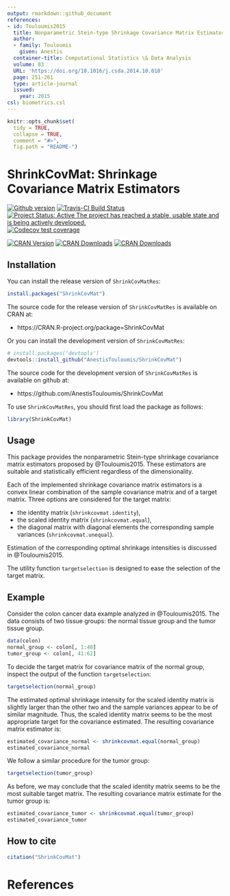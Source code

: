 ```yaml
---
output: rmarkdown::github_document
references:
- id: Touloumis2015
  title: Nonparametric Stein-type Shrinkage Covariance Matrix Estimators in High-Dimensional Settings
  author:
  - family: Touloumis
    given: Anestis
  container-title: Computational Statistics \& Data Analysis
  volume: 83
  URL: 'https://doi.org/10.1016/j.csda.2014.10.018'
  page: 251-261
  type: article-journal
  issued:
    year: 2015
csl: biometrics.csl    
---
```



<!-- README.md is generated from README.Rmd. Please edit that file -->

```r
knitr::opts_chunk$set(
  tidy = TRUE,
  collapse = TRUE,
  comment = "#>",
  fig.path = "README-")
```

# ShrinkCovMat: Shrinkage Covariance Matrix Estimators

[![Github version](`r paste0("https://img.shields.io/badge/GitHub%20-", as.vector(read.dcf('DESCRIPTION')[, 'Version']),"-green.svg")`)]("commits/master")
[![Travis-CI Build Status](https://travis-ci.org/AnestisTouloumis/ShrinkCovMat.svg?branch=master)](https://travis-ci.org/AnestisTouloumis/ShrinkCovMat)
[![Project Status: Active The project has reached a stable, usable state and is being actively developed.](http://www.repostatus.org/badges/latest/active.svg)](http://www.repostatus.org/#active) 
[![Codecov test coverage](https://codecov.io/gh/AnestisTouloumis/ShrinkCovMat/branch/master/graph/badge.svg)](https://codecov.io/gh/AnestisTouloumis/ShrinkCovMat?branch=master)

[![CRAN Version](https://www.r-pkg.org/badges/version/ShrinkCovMat?color=blue)](https://CRAN.R-project.org/package=ShrinkCovMat)
[![CRAN Downloads](https://cranlogs.r-pkg.org/badges/grand-total/ShrinkCovMat?color=blue)](https://cranlogs.r-pkg.org/badges/grand-total/ShrinkCovMat)
[![CRAN Downloads](https://cranlogs.r-pkg.org/badges/ShrinkCovMat)](https://CRAN.R-project.org/package=ShrinkCovMat)


## Installation

You can install the release version of `ShrinkCovMatRes`:

```r
install.packages("ShrinkCovMat")
```

The source code for the release version of `ShrinkCovMatRes` is available on CRAN at:

- https://CRAN.R-project.org/package=ShrinkCovMat

Or you can install the development version of `ShrinkCovMatRes`:

```r
# install.packages('devtools')
devtools::install_github("AnestisTouloumis/ShrinkCovMat")
```

The source code for the development version of `ShrinkCovMatRes` is available on github at:

- https://github.com/AnestisTouloumis/ShrinkCovMat

To use `ShrinkCovMatRes`, you should first load the package as follows:

```r
library(ShrinkCovMat)
```

## Usage

This package provides the nonparametric Stein-type shrinkage covariance matrix estimators proposed by @Touloumis2015. These estimators are suitable and statistically efficient regardless of the dimensionality.

Each of the implemented shrinkage covariance matrix estimators is a convex linear combination of the sample covariance matrix and of a target matrix. Three options are considered for the target matrix: 

- the identity matrix (`shrinkcovmat.identity`),
- the scaled identity matrix (`shrinkcovmat.equal`),
- the diagonal matrix with diagonal elements the corresponding sample variances (`shrinkcovmat.unequal`).

Estimation of the corresponding optimal shrinkage intensities is discussed in @Touloumis2015.

The utility function `targetselection` is designed to ease the selection of the target matrix.

## Example
Consider the colon cancer data example analyzed in @Touloumis2015. The data consists of two tissue groups: the normal tissue group and the tumor tissue group.
```r
data(colon)
normal_group <- colon[, 1:40]
tumor_group <- colon[, 41:62]
```
To decide the target matrix for covariance matrix of the normal group, inspect the output of the function `targetselection`:
```r
targetselection(normal_group)
```
The estimated optimal shrinkage intensity for the scaled identity matrix is slightly larger than the other two and the sample variances appear to be of similar magnitude. Thus, the scaled identity matrix seems to be the most appropriate target for the covariance estimated. The resulting covariance matrix estimator is:
```r
estimated_covariance_normal <- shrinkcovmat.equal(normal_group)
estimated_covariance_normal
```
We follow a similar procedure for the tumor group: 
```r
targetselection(tumor_group)
```
As before, we may conclude that the scaled identity matrix seems to be the most suitable target matrix. The resulting covariance matrix estimate for the tumor group is:
```r
estimated_covariance_tumor <- shrinkcovmat.equal(tumor_group)
estimated_covariance_tumor
```


## How to cite
```r
citation("ShrinkCovMat")
```

# References
